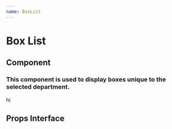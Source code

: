 ```yaml
---
name: BoxList
---
```



# Box List

## Component

### This component is used to display boxes unique to the selected department.

<Playground>
    <div>hi</div>

</Playground>

## Props Interface

<PropsTable of={BoxList} />
